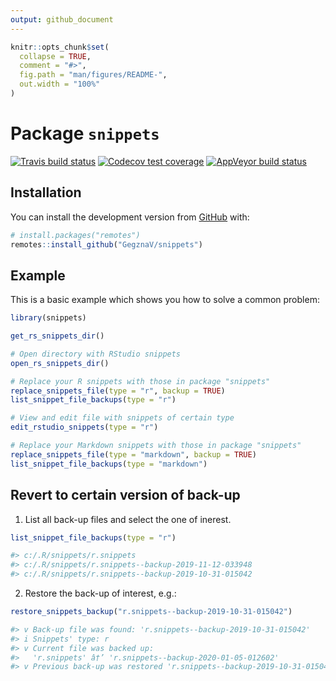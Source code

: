 ```yaml
---
output: github_document
---
```


<!-- README.md is generated from README.Rmd. Please edit that file -->

```r
knitr::opts_chunk$set(
  collapse = TRUE,
  comment = "#>",
  fig.path = "man/figures/README-",
  out.width = "100%"
)
```

# Package `snippets`

<!-- badges: start -->
[![Travis build status](https://travis-ci.com/GegznaV/snippets.svg?branch=master)](https://travis-ci.com/GegznaV/snippets)
[![Codecov test coverage](https://codecov.io/gh/GegznaV/snippets/branch/master/graph/badge.svg)](https://codecov.io/gh/GegznaV/snippets?branch=master)
[![AppVeyor build status](https://ci.appveyor.com/api/projects/status/github/GegznaV/snippets?branch=master&svg=true)](https://ci.appveyor.com/project/GegznaV/snippets)
<!-- badges: end -->


## Installation

<!-- You can install the released version of snippets from [CRAN](https://CRAN.R-project.org) with: -->

<!-- ``` r -->
<!-- install.packages("snippets") -->
<!-- ``` -->

You can install the development version from [GitHub](https://github.com/) with:

``` r
# install.packages("remotes")
remotes::install_github("GegznaV/snippets")
```

## Example

This is a basic example which shows you how to solve a common problem:

```r
library(snippets)
```

```r
get_rs_snippets_dir()
```

```r
# Open directory with RStudio snippets
open_rs_snippets_dir()
```

```r
# Replace your R snippets with those in package "snippets"
replace_snippets_file(type = "r", backup = TRUE)
list_snippet_file_backups(type = "r")
```

```r
# View and edit file with snippets of certain type
edit_rstudio_snippets(type = "r")
```


```r
# Replace your Markdown snippets with those in package "snippets"
replace_snippets_file(type = "markdown", backup = TRUE)
list_snippet_file_backups(type = "markdown")
```



## Revert to certain version of back-up 

1. List all back-up files and select the one of inerest.
```r
list_snippet_file_backups(type = "r")
```
```r
#> c:/.R/snippets/r.snippets
#> c:/.R/snippets/r.snippets--backup-2019-11-12-033948
#> c:/.R/snippets/r.snippets--backup-2019-10-31-015042
```

2. Restore the back-up of interest, e.g.:
```r
restore_snippets_backup("r.snippets--backup-2019-10-31-015042")
```
```r
#> v Back-up file was found: 'r.snippets--backup-2019-10-31-015042'
#> i Snippets' type: r
#> v Current file was backed up: 
#>   'r.snippets' â†’ 'r.snippets--backup-2020-01-05-012602'
#> v Previous back-up was restored 'r.snippets--backup-2019-10-31-015042' â†’ 'r.snippets'.
```

